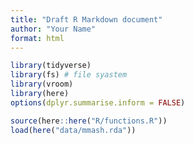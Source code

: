 ```yaml
---
title: "Draft R Markdown document"
author: "Your Name"
format: html
---
```


```r
library(tidyverse)
library(fs) # file syastem
library(vroom)
library(here)
options(dplyr.summarise.inform = FALSE)

source(here::here("R/functions.R"))
load(here("data/mmash.rda"))
```


